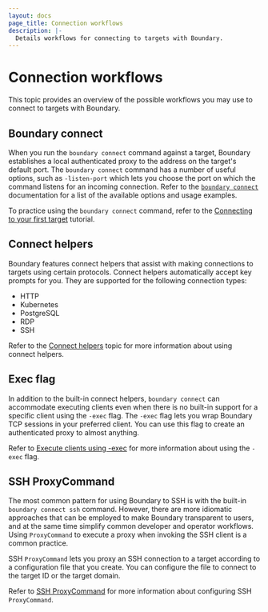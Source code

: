 ```yaml
---
layout: docs
page_title: Connection workflows
description: |-
  Details workflows for connecting to targets with Boundary.
---
```


# Connection workflows

This topic provides an overview of the possible workflows you may use to connect to targets with Boundary.

## Boundary connect

When you run the `boundary connect` command against a target, Boundary establishes a local authenticated proxy to the address on the target's default port.
The `boundary connect` command has a number of useful options, such as `-listen-port` which lets you choose the port on which the command listens for an incoming connection.
Refer to the [`boundary connect`](/boundary/docs/commands/connect) documentation for a list of the available options and usage examples.

To practice using the `boundary connect` command, refer to the [Connecting to your first target](/boundary/tutorials/oss-getting-started/oss-getting-started-connect) tutorial.

## Connect helpers

Boundary features connect helpers that assist with making connections to targets using certain protocols.
Connect helpers automatically accept key prompts for you.
They are supported for the following connection types:

- HTTP
- Kubernetes
- PostgreSQL
- RDP
- SSH

Refer to the [Connect helpers](/boundary/docs/concepts/connection-workflows/connect-helpers) topic for more information about using connect helpers.

## Exec flag

In addition to the built-in connect helpers, `boundary connect` can accommodate executing clients even when there is no built-in support for a specific client using the `-exec` flag.
The `-exec` flag lets you wrap Boundary TCP sessions in your preferred client.
You can use this flag to create an authenticated proxy to almost anything.

Refer to [Execute clients using -exec](/boundary/docs/concepts/connection-workflows/exec-flag) for more information about using the `-exec` flag.

## SSH ProxyCommand

The most common pattern for using Boundary to SSH is with the built-in `boundary connect ssh` command.
However, there are more idiomatic approaches that can be employed to make Boundary transparent to users, and at the same time simplify common developer and operator workflows.
Using `ProxyCommand` to execute a proxy when invoking the SSH client is a common practice.

SSH `ProxyCommand` lets you proxy an SSH connection to a target according to a configuration file that you create.
You can configure the file to connect to the target ID or the target domain.

Refer to [SSH ProxyCommand](/boundary/docs/concepts/connection-workflows/workflow-ssh-proxycommand) for more information about configuring SSH `ProxyCommand`.
